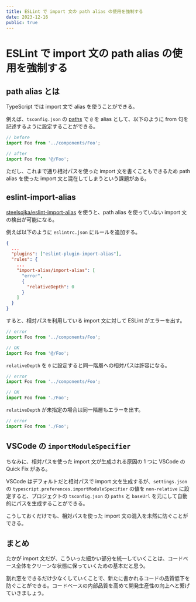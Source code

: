 ```yaml
---
title: ESLint で import 文の path alias の使用を強制する
date: 2023-12-16
public: true
---
```


# ESLint で import 文の path alias の使用を強制する

## path alias とは

TypeScript では import 文で alias を使うことができる。

例えば、`tsconfig.json` の [paths](https://www.typescriptlang.org/tsconfig#paths) で `@` を alias として、以下のように from 句を記述するように設定することができる。

```typescript
// before
import Foo from '../components/Foo';

// after
import Foo from '@/Foo';
```

ただし、これまで通り相対パスを使った import 文を書くこともできるため path alias を使った import 文と混在してしまうという課題がある。

## eslint-import-alias

[steelsojka/eslint-import-alias](https://github.com/steelsojka/eslint-import-alias) を使うと、path alias を使っていない import 文の検出が可能になる。

例えば以下のように `eslintrc.json` にルールを追加する。

```json:eslintrc.json
{
  ...
  "plugins": ["eslint-plugin-import-alias"],
  "rules": {
    ...
    "import-alias/import-alias": [
      "error",
      {
        "relativeDepth": 0
      }
    ]
  }
}
```

すると、相対パスを利用している import 文に対して ESLint がエラーを出す。

```typescript
// error
import Foo from '../components/Foo';

// OK
import Foo from '@/Foo';
```

`relativeDepth` を `0` に設定すると同一階層への相対パスは許容になる。

```typescript
// error
import Foo from '../components/Foo';

// OK
import Foo from './Foo';
```

`relativeDepth` が未指定の場合は同一階層もエラーを出す。

```typescript
// error
import Foo from './Foo';
```

## VSCode の `importModuleSpecifier`

ちなみに、相対パスを使った import 文が生成される原因の 1 つに VSCode の Quick Fix がある。

VSCode はデフォルトだと相対パスで import 文を生成するが、`settings.json` の `typescript.preferences.importModuleSpecifier` の値を `non-relative` に設定すると、プロジェクトの `tsconfig.json` の `paths` と `baseUrl` を元にして自動的にパスを生成することができる。

こうしておくだけでも、相対パスを使った import 文の混入を未然に防ぐことができる。

## まとめ

たかが import 文だが、こういった細かい部分を統一していくことは、コードベース全体をクリーンな状態に保っていくための基本だと思う。

割れ窓をできるだけ少なくしていくことで、新たに書かれるコードの品質低下を防ぐことができる。コードベースの内部品質を高めて開発生産性の向上へと繋げていきましょう。
